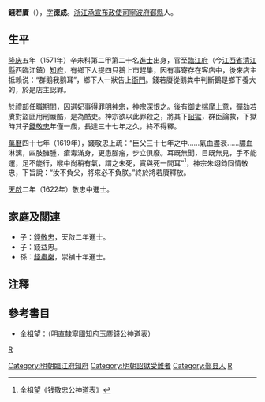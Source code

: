'''錢若賡'''（{{bd|16世纪||17世纪|catIdx=Q錢}}），[[表字|字]]'''德成'''。[[浙江承宣布政使司|浙江承宣布政使司]][[寧波府|寧波府]][[鄞縣|鄞縣]]人。

==生平==
[[隆庆|隆庆]]五年（1571年）辛未科第二甲第二十名[[進士|進士]]出身，官至[[臨江府|臨江府]]（今[[江西省|江西省]][[清江縣|清江縣]]西臨江鎮）[[知府|知府]]，有鄉下人提四只鵝上市趕集，因有事寄存在客店中，後來店主抵赖说：“群鹅我鹅耳”，鄉下人一狀告上[[衙門|衙門]]。錢若賡從鹅粪中判斷鵝是鄉下養大的，於是店主認罪。

於[[禮部|禮部]]任職期間，因選妃事得罪[[明神宗|明神宗]]，神宗深恨之。後有[[御史|御史]]揣摩上意，[[彈劾|彈劾]]若賡對盜匪用刑嚴酷，是為酷吏。神宗欲以此罪殺之，將其下[[詔獄|詔獄]]，群臣論救，下獄時其子[[錢敬忠|錢敬忠]]年僅一歲，長達三十七年之久，終不得釋。

[[萬曆|萬曆]]四十七年（1619年），錢敬忠上疏：“臣父三十七年之中……氣血盡衰……膿血淋漓，四肢臃腫，瘡毒滿身，更患腳瘤，步立俱廢。耳既無聞，目既無見，手不能運，足不能行，喉中尚稍有氣，謂之未死，實與死一間耳”<ref>全祖望《钱敬忠公神道表》</ref>，[[明神宗|神宗]]朱翊鈞同情敬忠，下旨說：“汝不負父，將來必不負朕。”終於將若賡釋放。

[[天啟|天啟]]二年（1622年）敬忠中進士。

== 家庭及關連 ==
*子：[[錢敬忠|錢敬忠]]，天啟二年進士。
*子：錢益忠。
*孫：[[錢肅樂|錢肅樂]]，崇禎十年進士。

==注釋==
{{Reflist}}
==參考書目==
* [[全祖望|全祖望]]：（明[[直隸|直隸]][[寧國|寧國]]知府玉塵錢公神道表）

{{隆慶五年辛未科殿試金榜}}
{{DEFAULTSORT:Qian錢}}
[[Category:明朝臨江府知府|Category:明朝臨江府知府]]
[[Category:明朝詔獄受難者|Category:明朝詔獄受難者]]
[[Category:鄞县人|Category:鄞县人]]
[[分类:芍药沚钱家|R]]
[[Category:錢姓|R]]